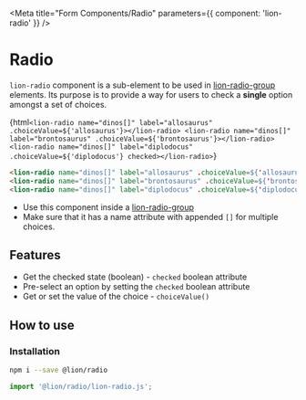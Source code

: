 

<Meta title="Form Components/Radio" parameters={{ component: 'lion-radio' }} />

# Radio

`lion-radio` component is a sub-element to be used in [lion-radio-group](?path=/docs/form-components-radio-group--default-story) elements. Its purpose is to provide a way for users to check a **single** option amongst a set of choices.

<Story name="Default">{html`
  <lion-radio name="dinos[]" label="allosaurus" .choiceValue=${'allosaurus'}></lion-radio>
  <lion-radio name="dinos[]" label="brontosaurus" .choiceValue=${'brontosaurus'}></lion-radio>
  <lion-radio name="dinos[]" label="diplodocus" .choiceValue=${'diplodocus'} checked></lion-radio>
`}</Story>

```html
<lion-radio name="dinos[]" label="allosaurus" .choiceValue=${'allosaurus'}></lion-radio>
<lion-radio name="dinos[]" label="brontosaurus" .choiceValue=${'brontosaurus'}></lion-radio>
<lion-radio name="dinos[]" label="diplodocus" .choiceValue=${'diplodocus'} checked></lion-radio>
```

- Use this component inside a [lion-radio-group](?path=/docs/form-components-radio-group--default-story)
- Make sure that it has a name attribute with appended `[]` for multiple choices.

## Features

- Get the checked state (boolean) - `checked` boolean attribute
- Pre-select an option by setting the `checked` boolean attribute
- Get or set the value of the choice - `choiceValue()`

## How to use

### Installation

```sh
npm i --save @lion/radio
```

```js
import '@lion/radio/lion-radio.js';
```
